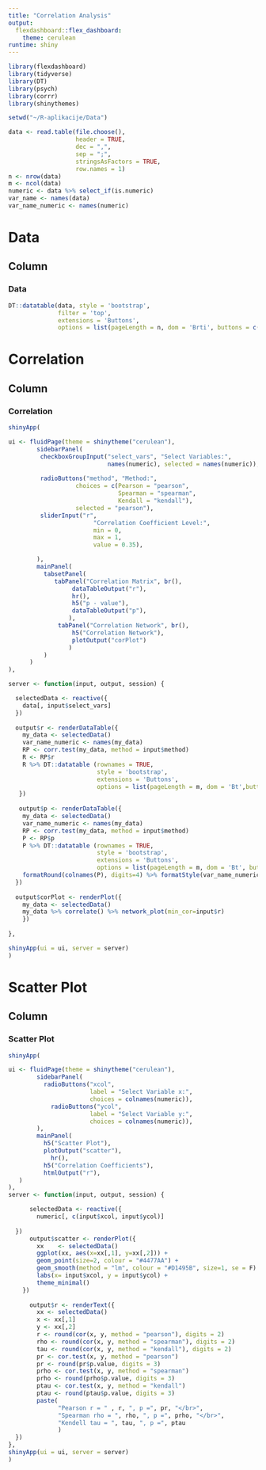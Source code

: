 ---
title: "Correlation Analysis"
output: 
  flexdashboard::flex_dashboard:
    theme: cerulean
runtime: shiny
---

```{r setup, include=FALSE}
library(flexdashboard)
library(tidyverse)
library(DT)
library(psych)
library(corrr)
library(shinythemes)

setwd("~/R-aplikacije/Data")

data <- read.table(file.choose(),                  
                   header = TRUE,                      
                   dec = ",",                          
                   sep = ";",                          
                   stringsAsFactors = TRUE,
                   row.names = 1)
n <- nrow(data)                                  
m <- ncol(data)
numeric <- data %>% select_if(is.numeric)
var_name <- names(data)
var_name_numeric <- names(numeric)
```

Data
=======================================================================

Column {data-width=1000}
-----------------------------------------------------------------------

### Data

```{r}
DT::datatable(data, style = 'bootstrap', 
              filter = 'top', 
              extensions = 'Buttons', 
              options = list(pageLength = n, dom = 'Brti', buttons = c('copy','csv', 'excel'))) 
```

Correlation
=======================================================================

Column {data-width=1000}
----------------------------------------------------------------------- 

### Correlation

```{r}
shinyApp(

ui <- fluidPage(theme = shinytheme("cerulean"),
        sidebarPanel(
         checkboxGroupInput("select_vars", "Select Variables:",
                            names(numeric), selected = names(numeric)),
         
         radioButtons("method", "Method:",
                   choices = c(Pearson = "pearson",
                               Spearman = "spearman",
                               Kendall = "kendall"),
                   selected = "pearson"),
         sliderInput("r",
                        "Correlation Coefficient Level:",
                        min = 0,
                        max = 1,
                        value = 0.35),

        ),
        mainPanel(
          tabsetPanel(
             tabPanel("Correlation Matrix", br(),
                  dataTableOutput("r"),
                  hr(),
                  h5("p - value"),
                  dataTableOutput("p"),
                 ),
              tabPanel("Correlation Network", br(),
                  h5("Correlation Network"),
                  plotOutput("corPlot")
                 )
          )
      )
),

server <- function(input, output, session) {

  selectedData <- reactive({
    data[, input$select_vars]
  })
    
  output$r <- renderDataTable({
    my_data <- selectedData()
    var_name_numeric <- names(my_data)
    RP <- corr.test(my_data, method = input$method)
    R <- RP$r
    R %>% DT::datatable (rownames = TRUE, 
                         style = 'bootstrap', 
                         extensions = 'Buttons',
                         options = list(pageLength = m, dom = 'Bt',buttons = c('copy'))) %>% formatRound(colnames(R), digits=2)
   })
  
   output$p <- renderDataTable({
    my_data <- selectedData()
    var_name_numeric <- names(my_data)
    RP <- corr.test(my_data, method = input$method)
    P <- RP$p
    P %>% DT::datatable (rownames = TRUE, 
                         style = 'bootstrap', 
                         extensions = 'Buttons', 
                         options = list(pageLength = m, dom = 'Bt', buttons = c('copy'))) %>% 
    formatRound(colnames(P), digits=4) %>% formatStyle(var_name_numeric, color = styleInterval(c(0.05), c('red', 'black')))
  })
   
  output$corPlot <- renderPlot({
    my_data <- selectedData()
    my_data %>% correlate() %>% network_plot(min_cor=input$r)
    })
  
},

shinyApp(ui = ui, server = server)
)
```

Scatter Plot
=======================================================================

Column {data-width=1000}
-----------------------------------------------------------------------

### Scatter Plot

```{r}
shinyApp(

ui <- fluidPage(theme = shinytheme("cerulean"),
        sidebarPanel(
          radioButtons("xcol", 
                       label = "Select Variable x:",
                       choices = colnames(numeric)),
            radioButtons("ycol", 
                       label = "Select Variable y:",
                       choices = colnames(numeric)),
        ),
        mainPanel(
          h5("Scatter Plot"),
          plotOutput("scatter"),
            hr(),
          h5("Correlation Coefficients"),
          htmlOutput("r"),
   )
),
server <- function(input, output, session) {

      selectedData <- reactive({
        numeric[, c(input$xcol, input$ycol)]
        
  })
      output$scatter <- renderPlot({
        xx    <- selectedData()
        ggplot(xx, aes(x=xx[,1], y=xx[,2])) +
        geom_point(size=2, colour = "#4477AA") +
        geom_smooth(method = "lm", colour = "#D1495B", size=1, se = F) +
        labs(x= input$xcol, y = input$ycol) +
        theme_minimal()
    })
      
      output$r <- renderText({ 
        xx <- selectedData()
        x <- xx[,1]
        y <- xx[,2]
        r <- round(cor(x, y, method = "pearson"), digits = 2)
        rho <- round(cor(x, y, method = "spearman"), digits = 2)
        tau <- round(cor(x, y, method = "kendall"), digits = 2)
        pr <- cor.test(x, y, method = "pearson")
        pr <- round(pr$p.value, digits = 3)
        prho <- cor.test(x, y, method = "spearman")
        prho <- round(prho$p.value, digits = 3)
        ptau <- cor.test(x, y, method = "kendall")
        ptau <- round(ptau$p.value, digits = 3)
        paste(
              "Pearson r = " , r, ", p =", pr, "</br>",
              "Spearman rho = ", rho, ", p =", prho, "</br>",
              "Kendell tau = ", tau, ", p =", ptau
              )
  })
},
shinyApp(ui = ui, server = server)
)
```
